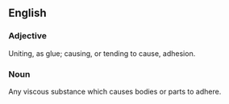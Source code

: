 ==English==
===Adjective===
Uniting, as glue; causing, or tending to cause, adhesion.

===Noun===
Any viscous substance which causes bodies or parts to adhere.